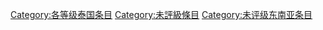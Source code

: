 {{empty category}}
{{Articles by Quality|topic=泰国|project=泰国|format=TOC}}

{{catmore1|[[Wikipedia:泰国專題|Wikipedia:泰国專題]]}}
[[Category:各等级泰国条目|Category:各等级泰国条目]]
[[Category:未評級條目|Category:未評級條目]]
[[Category:未评级东南亚条目|Category:未评级东南亚条目]]